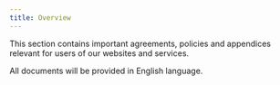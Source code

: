 ```yaml
---
title: Overview
--- 
```



This section contains important agreements, policies and appendices relevant for users of our websites and services.

All documents will be provided in English language.
<Column>
  <ListWrapper title="Main documents">
    <ListElement link="/docs/legal/terms-of-service" type={ICONTYPE.POLICY} title="Terms of Service" description="" />
    <ListElement link="/docs/legal/data-processing-agreement" type={ICONTYPE.POLICY} title="Data Processing Agreement" description="" />
    <ListElement link="/docs/legal/privacy-policy" type={ICONTYPE.POLICY} title="Privacy Policy" description="" />
  </ListWrapper>
  <ListWrapper title="Service">
    <ListElement link="/docs/legal/service-level-description" type={ICONTYPE.SERVICE} title="Service Level" description="Service levels offered by ZITADEL Cloud" />
    <ListElement link="/docs/legal/terms-of-service-dedicated" type={ICONTYPE.SERVICE} title="Dedicated Instances" description="Terms and Conditions of dedicated Instances" />
  </ListWrapper>
  <ListWrapper title="Annexes">
    <ListElement link="/docs/legal/support-services" type={ICONTYPE.POLICY} title="Support Services" description="Support services offered by ZITADEL and CAOS Ltd." />
    <ListElement link="/docs/legal/dedicated-instance-annex" type={ICONTYPE.POLICY} title="Dedicated Instance Annex" description="Services and Guarantees for dedicated instances" />
    <ListElement link="/docs/legal/acceptable-use-policy" type={ICONTYPE.POLICY} title="Acceptable Use Policy" description="Obligations while using ZITADEL Services" />
    <ListElement link="/docs/legal/rate-limit-policy" type={ICONTYPE.POLICY} title="Rate Limit Policy" description="How ZITADEL will use rate limiting" />
  </ListWrapper>
</Column> 
